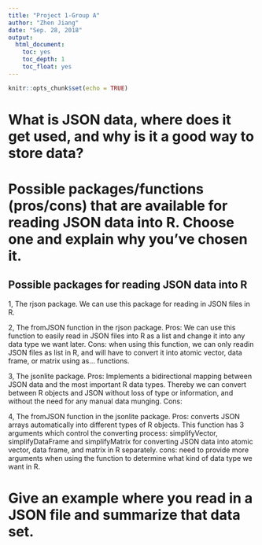 ```yaml
---
title: "Project 1-Group A"
author: "Zhen Jiang"
date: "Sep. 28, 2018"
output:
  html_document:
    toc: yes
    toc_depth: 1
    toc_float: yes
---
```


```r
knitr::opts_chunk$set(echo = TRUE)
```

# What is JSON data, where does it get used, and why is it a good way to store data?
## 

# Possible packages/functions (pros/cons) that are available for reading JSON data into R. Choose one and explain why you’ve chosen it. 
## Possible packages for reading JSON data into R
1, The rjson package.
   We can use this package for reading in JSON files in R.

2, The fromJSON function in the rjson package.
   Pros: We can use this function to easily read in JSON files into R as a list and change it into any data type we want later.
   Cons: when using this function, we can only readin JSON files as list in R, and will have to convert it into atomic vector, data frame, or matrix using as... functions.
   
3, The jsonlite package.
   Pros: Implements a bidirectional mapping between JSON data and the most important R data types. Thereby we can convert between R objects and JSON without loss of type or information, and without the need for any manual data munging.
   Cons:

4, The fromJSON function in the jsonlite package.
   Pros: converts JSON arrays automatically into different types of R objects.
   This function has 3 arguments which control the converting process: simplifyVector, simplifyDataFrame and simplifyMatrix for converting JSON data into atomic vector, data frame, and matrix in R separately.
   cons: need to provide more arguments when using the function to determine what kind of data type we want in R.
 

# Give an example where you read in a JSON file and summarize that data set.
##